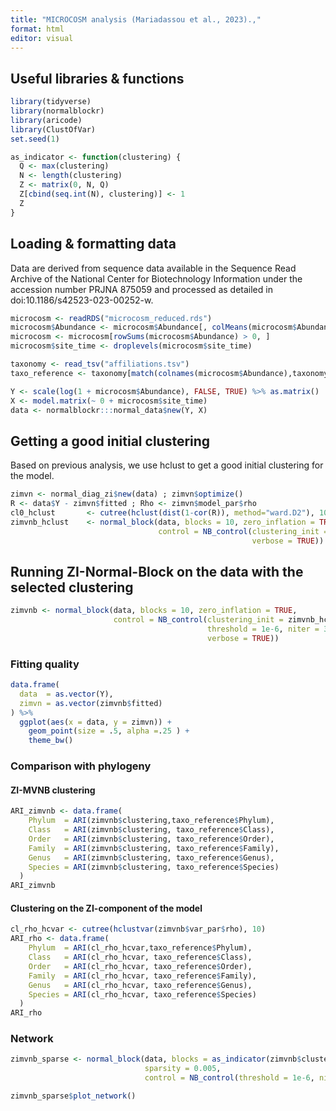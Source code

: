 ```yaml
---
title: "MICROCOSM analysis (Mariadassou et al., 2023).,"
format: html
editor: visual
---
```


## Useful libraries & functions

```r
library(tidyverse)
library(normalblockr)
library(aricode)
library(ClustOfVar)
set.seed(1)
```

```r
as_indicator <- function(clustering) {
  Q <- max(clustering)
  N <- length(clustering)
  Z <- matrix(0, N, Q)
  Z[cbind(seq.int(N), clustering)] <- 1
  Z
}
```

## Loading & formatting data

Data are derived from sequence data available in the Sequence Read Archive of the National Center for Biotechnology Information under the accession number PRJNA 875059 and processed as detailed in doi:10.1186/s42523-023-00252-w.

```r
microcosm <- readRDS("microcosm_reduced.rds")
microcosm$Abundance <- microcosm$Abundance[, colMeans(microcosm$Abundance > 0) > 0.05]
microcosm <- microcosm[rowSums(microcosm$Abundance) > 0, ]
microcosm$site_time <- droplevels(microcosm$site_time)
```

```r
taxonomy <- read_tsv("affiliations.tsv")
taxo_reference <- taxonomy[match(colnames(microcosm$Abundance),taxonomy$ASV), ]
```

```r
Y <- scale(log(1 + microcosm$Abundance), FALSE, TRUE) %>% as.matrix()
X <- model.matrix(~ 0 + microcosm$site_time)
data <- normalblockr:::normal_data$new(Y, X)
```

## Getting a good initial clustering

Based on previous analysis, we use hclust to get a good initial clustering for the model.

```r
zimvn <- normal_diag_zi$new(data) ; zimvn$optimize()
R <- data$Y - zimvn$fitted ; Rho <- zimvn$model_par$rho
cl0_hclust       <- cutree(hclust(dist(1-cor(R)), method="ward.D2"), 10)
zimvnb_hclust    <- normal_block(data, blocks = 10, zero_inflation = TRUE,
                                 control = NB_control(clustering_init = cl0_hclust,
                                                      verbose = TRUE))
```

## Running ZI-Normal-Block on the data with the selected clustering

```r
zimvnb <- normal_block(data, blocks = 10, zero_inflation = TRUE,
                       control = NB_control(clustering_init = zimvnb_hclust$clustering,
                                            threshold = 1e-6, niter = 300,                    
                                            verbose = TRUE))
```

### Fitting quality

```r
data.frame(
  data  = as.vector(Y),
  zimvn = as.vector(zimvnb$fitted)
) %>%
  ggplot(aes(x = data, y = zimvn)) +
    geom_point(size = .5, alpha =.25 ) +
    theme_bw()
```

### Comparison with phylogeny

#### ZI-MVNB clustering

```r
ARI_zimvnb <- data.frame(
    Phylum  = ARI(zimvnb$clustering,taxo_reference$Phylum),
    Class   = ARI(zimvnb$clustering, taxo_reference$Class),
    Order   = ARI(zimvnb$clustering, taxo_reference$Order),
    Family  = ARI(zimvnb$clustering, taxo_reference$Family),
    Genus   = ARI(zimvnb$clustering, taxo_reference$Genus),
    Species = ARI(zimvnb$clustering, taxo_reference$Species)
  )
ARI_zimvnb
```

#### Clustering on the ZI-component of the model

```r
cl_rho_hcvar <- cutree(hclustvar(zimvnb$var_par$rho), 10)
ARI_rho <- data.frame(
    Phylum  = ARI(cl_rho_hcvar,taxo_reference$Phylum),
    Class   = ARI(cl_rho_hcvar, taxo_reference$Class),
    Order   = ARI(cl_rho_hcvar, taxo_reference$Order),
    Family  = ARI(cl_rho_hcvar, taxo_reference$Family),
    Genus   = ARI(cl_rho_hcvar, taxo_reference$Genus),
    Species = ARI(cl_rho_hcvar, taxo_reference$Species)
  )
ARI_rho
```

### Network

```r
zimvnb_sparse <- normal_block(data, blocks = as_indicator(zimvnb$clustering), zero_inflation = TRUE,
                              sparsity = 0.005,
                              control = NB_control(threshold = 1e-6, niter = 300, verbose = TRUE))
```

```r
zimvnb_sparse$plot_network()
```
